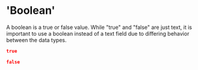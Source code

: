 # 'Boolean'

A boolean is a true or false value. While "true" and "false" are just text, it is important to use a boolean instead of a text field due to differing behavior between the data types.

```json
true
```

```json
false
```
